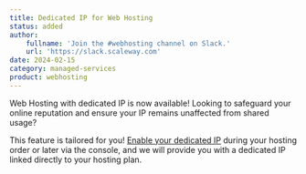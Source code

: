 ```yaml
---
title: Dedicated IP for Web Hosting
status: added
author:
    fullname: 'Join the #webhosting channel on Slack.'
    url: 'https://slack.scaleway.com'
date: 2024-02-15
category: managed-services
product: webhosting
---
```


Web Hosting with dedicated IP is now available!
Looking to safeguard your online reputation and ensure your IP remains unaffected from shared usage?

This feature is tailored for you! [Enable your dedicated IP](/webhosting/how-to/order-dedicated-ip/) during your hosting order or later via the console, and we will provide you with a dedicated IP linked directly to your hosting plan.

